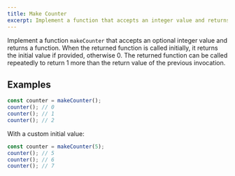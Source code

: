 ```yaml
---
title: Make Counter
excerpt: Implement a function that accepts an integer value and returns a function that can be repeatedly called to return increasing values
---
```


Implement a function `makeCounter` that accepts an optional integer value and returns a function. When the returned function is called initially, it returns the initial value if provided, otherwise 0. The returned function can be called repeatedly to return 1 more than the return value of the previous invocation.

## Examples

```js
const counter = makeCounter();
counter(); // 0
counter(); // 1
counter(); // 2
```

With a custom initial value:

```js
const counter = makeCounter(5);
counter(); // 5
counter(); // 6
counter(); // 7
```
